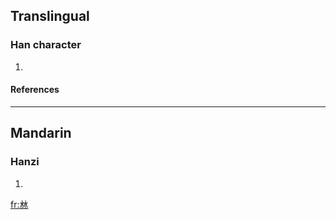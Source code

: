 ==Translingual==
===Han character===
{{Han char|rn=85|rad=水|as=04|sn=8|four=1223<sub>0</sub>|canj=水水 (EE), XX水水 (XXEE)}}
# {{defn|Han|sort=水04}}
====References====
{{Han ref|kx=0612.050|dkj=17219|dj=1005.090|hdz=31557.010|uh=6C9D|ud=27805|bh=CD44|bd=52548}}

----
==Mandarin==
===Hanzi===
{{cmn-hanzi|pin=[[zhǔi]] (zhui3)|wg=chui<sup>3</sup>}}
# {{defn|Mandarin}}

[[fr:沝]]